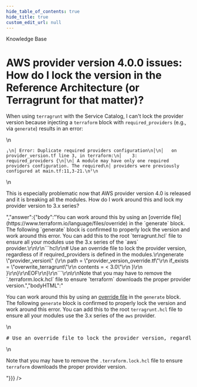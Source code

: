 ```yaml
---
hide_table_of_contents: true
hide_title: true
custom_edit_url: null
---
```



<CenterLayout>
<span className="title">Knowledge Base</span>
<h1>AWS provider version 4.0.0 issues: How do I lock the version in the Reference Architecture (or Terragrunt for that matter)?</h1>
<GitHub discussion={{"id":"D_kwDOF8slf84AOwjD","number":187,"author":{"login":"yorinasub17"},"title":"AWS provider version 4.0.0 issues: How do I lock the version in the Reference Architecture (or Terragrunt for that matter)?","body":"When using `terragrunt` with the Service Catalog, I can't lock the provider version because injecting a `terraform` block with `required_providers` (e.g., via `generate`) results in an error:\r\n\r\n```\r\n╷\r\n│ Error: Duplicate required providers configuration\r\n│\r\n│   on provider_version.tf line 3, in terraform:\r\n│    3:   required_providers {\r\n│\r\n│ A module may have only one required providers configuration. The required\r\n│ providers were previously configured at main.tf:11,3-21.\r\n╵\r\n```\r\n\r\nThis is especially problematic now that AWS provider version 4.0 is released and it is breaking all the modules. How do I work around this and lock my provider version to 3.x series?","bodyHTML":"<p dir=\"auto\">When using <code class=\"notranslate\">terragrunt</code> with the Service Catalog, I can't lock the provider version because injecting a <code class=\"notranslate\">terraform</code> block with <code class=\"notranslate\">required_providers</code> (e.g., via <code class=\"notranslate\">generate</code>) results in an error:</p>\n<div class=\"snippet-clipboard-content notranslate position-relative overflow-auto\" data-snippet-clipboard-copy-content=\"╷\n│ Error: Duplicate required providers configuration\n│\n│   on provider_version.tf line 3, in terraform:\n│    3:   required_providers {\n│\n│ A module may have only one required providers configuration. The required\n│ providers were previously configured at main.tf:11,3-21.\n╵\"><pre class=\"notranslate\"><code>╷\n│ Error: Duplicate required providers configuration\n│\n│   on provider_version.tf line 3, in terraform:\n│    3:   required_providers {\n│\n│ A module may have only one required providers configuration. The required\n│ providers were previously configured at main.tf:11,3-21.\n╵\n</code></pre></div>\n<p dir=\"auto\">This is especially problematic now that AWS provider version 4.0 is released and it is breaking all the modules. How do I work around this and lock my provider version to 3.x series?</p>","answer":{"body":"You can work around this by using an [override file](https://www.terraform.io/language/files/override) in the `generate` block. The following `generate` block is confirmed to properly lock the version and work around this error. You can add this to the root `terragrunt.hcl` file to ensure all your modules use the 3.x series of the `aws` provider.\r\n\r\n```hcl\r\n# Use an override file to lock the provider version, regardless of if required_providers is defined in the modules.\r\ngenerate \"provider_version\" {\r\n  path      = \"provider_version_override.tf\"\r\n  if_exists = \"overwrite_terragrunt\"\r\n  contents  = <<EOF\r\nterraform {\r\n  required_providers {\r\n    aws = {\r\n      source  = \"hashicorp/aws\"\r\n      version = \"~> 3.0\"\r\n    }\r\n  }\r\n}\r\nEOF\r\n}\r\n```\r\n\r\nNote that you may have to remove the `.terraform.lock.hcl` file to ensure `terraform` downloads the proper provider version.","bodyHTML":"<p dir=\"auto\">You can work around this by using an <a href=\"https://www.terraform.io/language/files/override\" rel=\"nofollow\">override file</a> in the <code class=\"notranslate\">generate</code> block. The following <code class=\"notranslate\">generate</code> block is confirmed to properly lock the version and work around this error. You can add this to the root <code class=\"notranslate\">terragrunt.hcl</code> file to ensure all your modules use the 3.x series of the <code class=\"notranslate\">aws</code> provider.</p>\n<div class=\"highlight highlight-source-terraform notranslate position-relative overflow-auto\" dir=\"auto\" data-snippet-clipboard-copy-content=\"# Use an override file to lock the provider version, regardless of if required_providers is defined in the modules.\ngenerate &quot;provider_version&quot; {\n  path      = &quot;provider_version_override.tf&quot;\n  if_exists = &quot;overwrite_terragrunt&quot;\n  contents  = &lt;&lt;EOF\nterraform {\n  required_providers {\n    aws = {\n      source  = &quot;hashicorp/aws&quot;\n      version = &quot;~&gt; 3.0&quot;\n    }\n  }\n}\nEOF\n}\"><pre><span class=\"pl-c\"><span class=\"pl-c\">#</span> Use an override file to lock the provider version, regardless of if required_providers is defined in the modules.</span>\n<span class=\"pl-en\">generate</span> <span class=\"pl-s\"><span class=\"pl-pds\">\"</span>provider_version<span class=\"pl-pds\">\"</span></span> {\n  path      <span class=\"pl-k\">=</span> <span class=\"pl-s\"><span class=\"pl-pds\">\"</span>provider_version_override.tf<span class=\"pl-pds\">\"</span></span>\n  if_exists <span class=\"pl-k\">=</span> <span class=\"pl-s\"><span class=\"pl-pds\">\"</span>overwrite_terragrunt<span class=\"pl-pds\">\"</span></span>\n  contents  <span class=\"pl-k\">=</span> <span class=\"pl-s\"><span class=\"pl-k\">&lt;&lt;</span><span class=\"pl-k\">EOF</span></span>\n<span class=\"pl-s\">terraform {</span>\n<span class=\"pl-s\">  required_providers {</span>\n<span class=\"pl-s\">    aws = {</span>\n<span class=\"pl-s\">      source  = \"hashicorp/aws\"</span>\n<span class=\"pl-s\">      version = \"~&gt; 3.0\"</span>\n<span class=\"pl-s\">    }</span>\n<span class=\"pl-s\">  }</span>\n<span class=\"pl-s\">}</span>\n<span class=\"pl-s\"><span class=\"pl-k\">EOF</span></span>\n}</pre></div>\n<p dir=\"auto\">Note that you may have to remove the <code class=\"notranslate\">.terraform.lock.hcl</code> file to ensure <code class=\"notranslate\">terraform</code> downloads the proper provider version.</p>"}}} />

</CenterLayout>
  

<!-- ##DOCS-SOURCER-START
{
  "sourcePlugin": "github-discussions",
  "hash": "e19f8991c54e0ab08220e720e8007d88"
}
##DOCS-SOURCER-END -->
